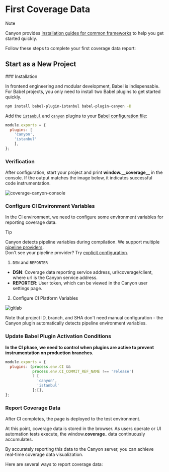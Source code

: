 
# First Coverage Data

> [!NOTE]
>
> Canyon provides [installation guides for common frameworks](/documentation/installation/getting-started) to help you get started quickly.

Follow these steps to complete your first coverage data report:

## Start as a New Project

<Steps>
  ### Installation

In frontend engineering and modular development, Babel is indispensable. For Babel projects, you only need to install two Babel plugins to get started quickly.

```sh npm2yarn
npm install babel-plugin-istanbul babel-plugin-canyon -D
```

Add the [`istanbul`](https://www.npmjs.com/package/babel-plugin-istanbul) and [`canyon`](https://www.npmjs.com/package/babel-plugin-canyon) plugins to your [Babel configuration file](https://babeljs.io/docs/config-files#configuration-file-types):

  ```js filename="babel.config.js" {3,4} copy
  module.exports = {
    plugins: [
      'canyon',
      'istanbul'
      ],
  };
  ```

### Verification

After configuration, start your project and print **window.\_\_coverage\_\_** in the console. If the output matches the image below, it indicates successful code instrumentation.

![coverage-canyon-console](/static/documentation/getting-started/first-coverage/coverage-canyon-console.png)

### Configure CI Environment Variables

In the CI environment, we need to configure some environment variables for reporting coverage data.

> [!TIP]
>
> Canyon detects pipeline variables during compilation. We support multiple [pipeline providers](/documentation/reference/provider).<br/>
> Don't see your pipeline provider? Try [explicit configuration](/documentation/ecosystem/babel-plugin-canyon#配置).


1. `DSN` and `REPORTER`

- **DSN**: Coverage data reporting service address, url/coverage/client, where url is the Canyon service address.
- **REPORTER**: User token, which can be viewed in the Canyon user settings page.

2. Configure CI Platform Variables

![gitlab](/static/documentation/getting-started/first-coverage/gitlab-var-config.png)

<Callout type="info" emoji="ℹ️">
  Note that project ID, branch, and SHA don't need manual configuration - the Canyon plugin automatically detects pipeline environment variables.
</Callout>

  ### Update Babel Plugin Activation Conditions

  __In the CI phase, we need to control when plugins are active to prevent instrumentation on production branches.__

  ```js {2,3} copy
  module.exports = {
    plugins: (process.env.CI &&
              process.env.CI_COMMIT_REF_NAME !== 'release')
              ? [
                'canyon',
                'istanbul'
              ]:[],
  };
  ```

  ### Report Coverage Data

  After CI completes, the page is deployed to the test environment.

  At this point, coverage data is stored in the browser. As users operate or UI automation tests execute, the window.__coverage___ data continuously accumulates.

  By accurately reporting this data to the Canyon server, you can achieve real-time coverage data visualization.


  Here are several ways to report coverage data:

  <Cards>
  <Cards.Card
    title="UI Automation Testing"
    href="/documentation/end-to-end-testing/playwright"
  />
  <Cards.Card
    title="Manual Testing"
    href="/documentation/ecosystem/canyon-extension"
  />
</Cards>
</Steps>
